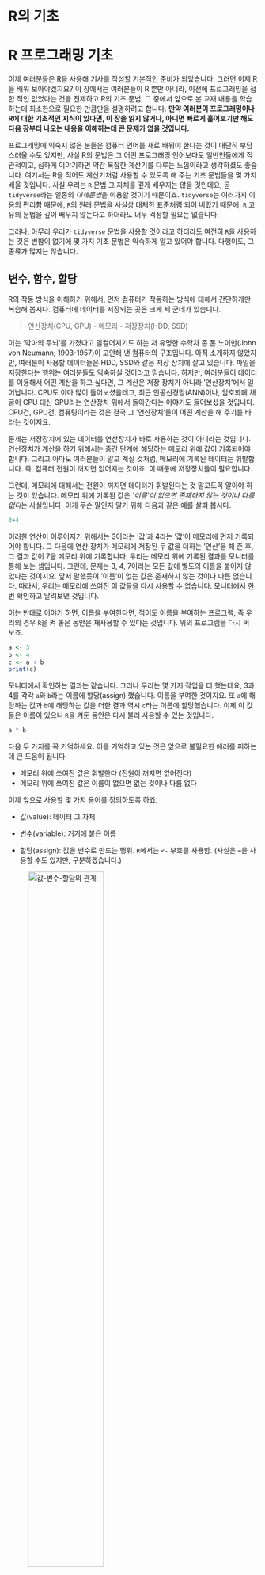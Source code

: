 # R의 기초

# R 프로그래밍 기초

이제 여러분들은 R을 사용해 기사를 작성할 기본적인 준비가 되었습니다. 그러면 이제 R을 배워 보아야겠지요? 이 장에서는 여러분들이 R 뿐만 아니라, 이전에 프로그래밍을 접한 적인 없었다는 것을 전제하고 R의 기초 문법, 그 중에서 앞으로 본 교재 내용을 학습하는데 최소한으로 필요한 만큼만을 설명하려고 합니다. **만약 여러분이 프로그래밍이나 R에 대한 기초적인 지식이 있다면, 이 장을 읽지 않거나, 아니면 빠르게 훑어보기만 해도 다음 장부터 나오는 내용을 이해하는데 큰 문제가 없을 것입니다.**

프로그래밍에 익숙지 않은 분들은 컴퓨터 언어를 새로 배워야 한다는 것이 대단히 부담스러울 수도 있지만, 사실 R의 문법은 그 어떤 프로그래밍 언어보다도 일반인들에게 직관적이고, 심하게 이야기하면 약간 복잡한 계산기를 다루는 느낌이라고 생각하셨도 좋습니다. 여기서는 R을 적어도 계산기처럼 사용할 수 있도록 해 주는 기초 문법들을 몇 가지 배울 것입니다. 사실 우리는 `R` 문법 그 자체를 깊게 배우지는 않을 것인데요, 곧 `tidyverse`라는 일종의 *대체문법*을 이용할 것이기 때문이죠. `tidyverse`는 여러가지 이용의 편리함 때문에, `R`의 원래 문법을 사실상 대체한 표준처럼 되어 버렸기 때문에, `R` 고유의 문법을 깊이 배우지 않는다고 하더라도 너무 걱정할 필요는 없습니다.

그러나, 아무리 우리가 `tidyverse` 문법을 사용할 것이라고 하더라도 여전히 `R`을 사용하는 것은 변함이 없기에 몇 가지 기초 문법은 익숙하게 알고 있어야 합니다. 다행이도, 그 종류가 많지는 않습니다.

## 변수, 함수, 할당

R의 작동 방식을 이해하기 위해서, 먼저 컴퓨터가 작동하는 방식에 대해서 간단하게만 복습해 봅시다. 컴퓨터에 데이터를 저장되는 곳은 크게 세 군데가 있습니다.

> 연산장치(CPU, GPU) - 메모리 - 저장장치(HDD, SSD)

이는 '악마의 두뇌'를 가졌다고 일컬어지기도 하는 저 유명한 수학자 존 폰 노이만(John von Neumann; 1903-1957)이 고안해 낸 컴퓨터의 구조입니다. 아직 소개하지 않았지만, 여러분이 사용할 데이터들은 HDD, SSD와 같은 저장 장치에 살고 있습니다. 파일을 저장한다는 행위는 여러분들도 익숙하실 것이라고 믿습니다. 하지만, 여러분들이 데이터를 이용해서 어떤 계산을 하고 싶다면, 그 계산은 저장 장치가 아니라 '연산장치'에서 일어납니다. CPU도 아마 많이 들어보셨을테고, 최근 인공신경망(ANN)이나, 암호화폐 채굴이 CPU 대신 GPU라는 연산장치 위에서 돌아간다는 이야기도 들어보셨을 것입니다. CPU건, GPU건, 컴퓨팅이라는 것은 결국 그 '연산장치'들이 어떤 계산을 해 주기를 바라는 것이지요.

문제는 저장장치에 있는 데이터를 연산장치가 바로 사용하는 것이 아니라는 것입니다. 연산장치가 계산을 하기 위해서는 중간 단계에 해당하는 메모리 위에 값이 기록되어야 합니다. 그리고 아마도 여러분들이 알고 계실 것처럼, 메모리에 기록된 데이터는 휘발합니다. 즉, 컴퓨터 전원이 꺼지면 없어지는 것이죠. 이 때문에 저장장치들이 필요합니다.

그런데, 메모리에 대해서는 전원이 꺼지면 데이터가 휘발된다는 것 말고도꼭 알아야 하는 것이 있습니다. 메모리 위에 기록된 값은 *'이름'이 없으면 존재하지 않는 것이나 다름 없다*는 사실입니다. 이게 무슨 말인지 알기 위해 다음과 같은 예를 살펴 봅시다.

```{r}
3+4
```

이러한 연산이 이루어지기 위해서는 3이라는 '값'과 4라는 '값'이 메모리에 먼저 기록되어야 합니다. 그 다음에 연산 장치가 메모리에 저장된 두 값을 더하는 '연산'을 해 준 후, 그 결과 값이 7을 메모리 위에 기록합니다. 우리는 메모리 위에 기록된 결과를 모니터를 통해 보는 셈입니다. 그런데, 문제는 3, 4, 7이라는 모든 값에 별도의 이름을 붙이지 않았다는 것이지요. 앞서 말했듯이 '이름'이 없는 값은 존재하지 않는 것이나 다름 없습니다. 따라서, 우리는 메모리에 쓰여진 이 값들을 다시 사용할 수 없습니다. 모니터에서 한 번 확인하고 날려보낸 것입니다.

이는 반대로 이야기 하면, 이름을 부여한다면, 적어도 이름을 부여하는 프로그램, 즉 우리의 경우 `R`을 켜 놓은 동안은 재사용할 수 있다는 것입니다. 위의 프로그램을 다시 써 보죠.

```{r}
a <- 3
b <- 4
c <- a + b
print(c)
```

모니터에서 확인하는 결과는 같습니다. 그러나 우리는 몇 가지 작업을 더 했는데요, 3과 4를 각각 `a`와 `b`라는 이름에 할당(assign) 했습니다. 이름을 부여한 것이지요. 또 `a`에 해당하는 값과 `b`에 해당하는 값을 더한 결과 역시 `c`라는 이름에 할당했습니다. 이제 이 값들은 이름이 있으니 `R`을 켜둔 동안은 다시 불러 사용할 수 있는 것입니다.

```{r}
a * b
```

다음 두 가지를 꼭 기억하세요. 이를 기억하고 있는 것은 앞으로 불필요한 에러를 피하는데 큰 도움이 됩니다.

-   메모리 위에 쓰여진 값은 휘발한다 (전원이 꺼지면 없어진다)
-   메모리 위에 쓰여진 값은 이름이 없으면 없는 것이나 다름 없다

이제 앞으로 사용할 몇 가지 용어를 정의하도록 하죠.

-   값(value): 데이터 그 자체

-   변수(variable): 거기에 붙은 이름

-   할당(assign): 값을 변수로 만드는 행위. `R`에서는 `<-` 부호를 사용함. (사실은 `=`을 사용할 수도 있지만, 구분하겠습니다.)

![값-변수-할당의 관계](img/value_variable.png){width="60%"}

사람의 언어에 비유해서 설명하자면, 값과 변수는 *명사*, 또는 *목적어*에 해당합니다. 많은 경우에는 이렇게 주어진 대상에 어떤 행위를 하고 싶어하지요. 우리는 그것을 *연산*이라고 합니다. 그리고 그러한 *연산*을 문법으로 표현한 것을 *함수(function)*라고 하지요. 인간의 언어에서라면 함수는 *동사*에 해당합니다.

![함수의 개념](img/function.png)

우리는 위의 예에서 이미 함수를 보았습니다. `print()`가 그것입니다. 이것은 주어진 값을 콘솔에 출력하는 동작을 의미하는 것이니 *동사*라고 할 수 있습니다. 그러면 동사와 명사를 구분하듯, `R`에서 변수와 함수를 구분할 수 있을까요? 구분할 수 있습니다. 여러 방법이 있지만, 가장 간단한 방법은 문자열 뒤에 *괄호*가 있는지 보는 것입니다. 변수는 괄호가 없습니다. 하지만, 함수는 `print()`처럼 괄호가 있지요.

괄호는 왜 있는 것일까요? 괄호 안에 무언가를 써넣어야 하기 때문입니다. 즉, 함수가 표현하는 행위의 대상이 되는 *목적어*를 집어 넣어야 하기 때문이죠. 예컨대 `print(c)`에서 `c`라는 변수는 바로 그 목적어에 해당하요. 앞서 값이나 변수가 목적어의 역할을 하게 될 것이라고 했던 것을 기억할 것입니다. `print(c)`를 사람의 언어로 표현하면 다음과 같습니다.

> `c`를 콘솔에 `print()`하라.

![함수의 작동](img/input_output.png){width="60%"}

이렇게 값이나 변수가 함수가 하는 연산의 대상이 되면, 즉, 함수의 괄호 안에 들어가면, 이를 입력값(input), 또는 인수(argument)라고 합니다. 입력값을 받았으니 함수는 연산의 결과로 출력값(output)을 내어놓겠지요. 사실 더 정확한 표현은 다음과 같습니다.

```{r}
print(x=c)
```

여기서 `x`는 `print()`라는 함수의 매개변수(parameter), `c`는 그 매개변수에 집어넣은 인수, 또는 입력값입니다. 매개변수는 `print()`라는 함수가 그 내부에서 사용하는 변수입니다. `print()`라는 함수는 내부에서 `x`라는 변수를 이용해 행위를 하지, `c`라는 함수 밖에 존재하는 변수에 대해서는 알지 못합니다. 그런데 `x=c`라고 하는 순간, 이용자는 함수에게 "네가 이용할 `x`가 바로 바로 `c`라는 변수에 들어있는 값이야"라고 연결해 주는 것입니다.

\[함수와 인수\](pics/install/parameter_argument.pngㅑ{width=50%}

그러면 `print()`는 자신이 이용하는 `x`라는 그릇에 `c`에 이미 연결되어 있는 값을 담고 그것을 출력하는 행위를 하게 됩니다.

그런데 왜 첫번째 예에서는 `x=`을 생략하고 `print(c)`라고 했는데도 작동했을까요? 그것은 `print()` 함수 자체가 첫번째로 입력한 숫자를 `x`에 대응하는 인수로 자동으로 인식하도록 프로그램 되어 있기 때문입니다. 무언가를 출력하라고 하는 명령은 수없이 사용하게 될텐대, 매번 매개변수를 반복행 하면 너무 귀찮겠지요.

그런데, 모든 함수가 인수를 필요로 하는 것은 아닙니다. 자연언어에서 동사 역시 자동사와 타동사로 구분되는 것과 같은 이치입니다. 예컨대 다음과 같은 함수는 인수 없이 실행 됩니다.

```{r eval=FALSE}
getwd()
```

`getwd()`라는 함수가 working directory 즉, 현재 `R`이 작업을 하고 있는 컴퓨터의 경로를 표시하는 동작을 의미하니, 인수가 따로 필요하지는 않겠지요. 어떤 경우에는 함수가 인수를 필요로 하지만 (즉, 타동사 이지만), 인수를 쓰지 않아도 작동하는 경우가 있습니다. 그런 경우에는 함수가 자신이 필요로 하는 인수에 대해 디폴트 값을 가지고 있는 경우 입니다. 즉, 사용자가 아무 인수도 주지 않으면 자동으로 인수로 가정하는 값이 있는 경우도 있다는 것입니다. 우리가 "밥 먹어"하는 대신 상대방이 알아들을만 한 상황에서는 "먹어"라고 하는 것과 비슷한 이치입니다.

## 데이터의 타입과 구조

`R`은 여러가지 종류의 데이터를 다룰 수 있습니다. 하지만 컴퓨터 프로그램은 인간처럼 연산을 하면서 주어진 데이터가 숫자인지, 문자인지 직관적으로 결정할 능력을 가지고 있지 않습니다. 연산이 이루어지기 전에 해당 데이터가 숫자인지, 문자인지, 미리 정해놓아야 합니다. 이렇게 정해 놓은 데이터의 종류를 데이터의 타입(Type)이라고 합니다. 그와는 달리, 타입을 가지고 있는 복수의 값을 엮어 놓는 방식도 여러가지가 있습니다. 우리는 그 다양한 방식들을 데이터의 구조(Structure)라고 부를 것입니다. 데이터의 타입과 구조는 매우 많은 종류가 있고, 심지어 이용자가 만들어낼 수도 있는데, 여기서는 일반적인 데이터 분석 및 시각화를 위해 자주 사용하게 되는 것만 짚고 넘어가려고 합니다.

### 데이터 타입

-   `numeric`: 1, 1.2, -3.42와 같이, 우리가 일상생활에서 사용하는 *실수*의 개념에 가깝습니다.
-   `character`: 이는 문자를 의미합니다. "a", "b", "3-2"와 같이 따옴표로 둘러싸 문자를 표현합니다. 사람의 눈에는 숫자이더라도 "1"라고 쓰면 R은 이를 문자로 인식합니다. 따라서 `"1"-"2"`와 같은 명령어를 치면 에러가 발생합니다.
-   `logical`: 이는 `TRUE` 또는 `FALSE` 두 개의 값을 갖는 논리 연산을 위한 데이터 타입 입니다. 따옴표를 사용하지 않고, 대문자로만 표기했다는 것에 유의하세요. `R은` 소문자와 대문자를 구분하기 때문에, `True` 또는 `False`라고 쓰는 순간 완전히 다른 의미를 가지게 됩니다. 또 `"TRUE"`, `"FALSE"`라고 쓴다면, `logical` 타입이 아닌 `character` 타입으로 인식됩니다. `logical` 타입은 다른 언어에서는 *Boolean* 타입이라고 불리기도 합니다.

그 외에 특별한 데이터가 있습니다. `NA`는 값이 없음을, `NaN`은 계산 결과가 숫자로 표현될 수 없었음을 이야기 합니다. 예컨대, 0을을 0으로 나누려고 한다면, 그 결과값은 `NaN`이 됩니다.

```{r}
0/0
```

정수를 뜻하는 `integer`, 복소수를 뜻하는 `complex` 타입도 있지만 당장 다룰 일이 별로 없을 것이므로, 건너뛰도록 하겠습니다. 또 하나 중요한 데이터 타입으로는 `factor`라는 것이 있는데요, 이것은 바로 이해가 어려우니, 나중에 사용할 때 설명하도록 하겠습니다.

### 데이터 구조

`R`의 특이한 점 중 하나는 한 개의 값이 따로 존재한다는 개념이 없다는 것입니다. 이상하게 들리겠지만, 일단 이해를 위해 다음과 같은 예를 보도록 하죠.

```{r}
2
```

콘솔에서 2라고 치고 엔터를 누르면, `R`은 이 값을 그대로 반복해서 보여주는데요, 그 옆에 `[1]`이라고 쓰여져 있는 것이 보일 것입니다. 그것은 `2`가 값들을 모아놓은 *집합*의 첫번째 *요소*라는 뜻입니다. 우리에게는 그냥 하나의 숫자 같지만, `R`은 여러개의 값을 담을 수 있는 *그릇*이 있는데, 그 안에 들어있는 값이 하필이면 한 개 였고, 그 한 개의 값이 첫번째 요소이니(물론 마지막 요소이기도 합니다) `[1]`이라고 표시한 것입니다. 이렇게 `R`은 항상 모든 값이 여러개의 값을 가질 수 있는 *그릇*에 담겨있다고 생각하고, 그릇이 없는 값 같은 것은 존재하지 않는다고 봅니다. 이렇게 값들을 담을 수 있는 그릇을 *데이터 구조(structure)*라고 부릅니다.

#### (1) 벡터(vector)

`R`이 사용하는 가장 간단한 데이터 구조는 벡터 입니다. 벡터는 같은 데이터 타입을 가진 값들의 순서가 있는 집합이라고 생각하면 좋습니다. 사실 위에서 본 `[1] 2`라는 출력 값은 "2라는 값 하나만 가지고 있는 벡터"라는 뜻입니다. 이제 여러개의 값이 담겨 있는 벡터를 보겠습니다.

```{r}
vecNum <- c(1,2,3,4,5)
vecNum
```

```{r}
vecChar <- c('a', 'b', 'c')
vecChar
```

위에서 보듯 `c()`라는 함수를 이용해서 여러 개의 값을 만들 수 있습니다. 또 값을 변수에 *할당*하는데 사용했던 `<-` 연산자를 이용해 벡터 전체를 하나의 변수에 할당할 수도 있습니다. 위의 예에서 `vecNum`은 `numeric` 데이터 타입만을 가지고 있는 벡터이지만, `vecChar`의 경우에는 `character` 타입으로만 이루어진 벡터입니다.

### (2) 리스트(list)

리스트는 '키(key)'라고 불리는 데이터의 이름과 그에 상응하는 '값(value)' 사이의 연결로 표현되는 데이터 구조 입니다. 이렇게 말하면 조금 난해하지만, 예를 보면 간단합니다.

```{r}
persons <- list(id = c(1, 2, 3),
                gender = c("Male", "Female", "Female"),
                height = c(173, 165, 170))
persons
```

위의 예에서 `c(1,2,3)`과 같은 정보는 '값'에 해당하고, `id`, `gender`, `height`과 같은 값들은 이 값들과 연결된 '키'에 해당합니다. 이렇게 리스트를 만들어 놓으면 벡터보다 직관적으로 데이터의 관심있는 일부분을 불러올 수 있습니다. 예컨대 위에서 만든 리스트에 담긴 3명에 대한 정보 중, 성별만을 알고 싶다면 다음과 같이 명령하면 됩니다.

```{r}
persons$gender
```

위의 예에서 바로 알 수 있듯이 `$` 연산자는 리스트에서 특정 키에 해당하는 값을 부르기 위한 역할을 합니다. 당장은 리스트 보다 벡터를 자주 사용하게 되겠지만, 곧 리스트가 유용한 경우가 자주 발생하게 됩니다.

### (3) 데이터프레임(Data Frame)

데이터 프레임은 우리가 잘 알고 있는 표(table)를 의미합니다. 예컨대 위에서 사용한 리스트의 예를 데이터 프레임으로 만들어 볼까요?

```{r}
df <- data.frame(id = c(1, 2, 3),
                 gender = c("Male", "Female", "Female"),
                 height = c(173, 165, 170))
df
```

우리에게 익숙한 테이블 모양으로 출력이 된다는 것을 알 수 있습니다. 예컨대 데이터로 엑셀 파일이 있어 이를 `R`을 이용해 분석하려 한다면, 이렇게 데이터프레임으로 인식시키는 것이 가장 직관적이겠지요. 데이터 프레임은 여러분들이 가장 자주 보게 될 데이터 구조 입니다.

## 서브세트(Subset)

앞서 리스트에 대해 이야기 하면서 `$` 연산자를 통해 데이터의 일부만 보는 작업의 예를 보았습니다. 이렇게 데이터의 일부만 보는 행위를 서브세트라고 합니다. 서브세트를 분석 목적에 맞게 잘 하는 것은 데이터 과학에서 가장 중요하고, 자주 하게 되는 테크닉 입니다. 우리는 여기서 배우는 서브세트 기술 보다 조금 더 명료한 방법을 앞으로 사용하게 되겠지만, 이를 100% 피해갈 수는 없으므로, 가장 기초적인 것만 보도록 하겠습니다.

### 벡터

일단 벡터의 서브세트를 이해하기 위해 다음과 같은 예를 보겠습니다.

```{r}
a <- c(4, 5, 6, 7, 8)
a[2]
```

이렇게 벡터를 서브세트 하기 위해서는 간단하게 `[]` 안에 몇 번째 값을 보고 싶은지를 써 주면 됩니다. 이런 것도 가능합니다.

```{r}
a[2:4]
```

여기서 `2:4`는 "2에서 4까지의 정수"라는 뜻으로 `c(2,3,4)`라고 쓴 것과 동일한 효과를 갖습니다. 따라서, 두번째, 세번째, 네번째 값이 서브세트 된 것이지요. 또 이런 방식으로 특정 순서에 있는 값만 제외하는 것도 가능합니다.

```{r}
a[-2]
```

### 리스트

이번엔 아까 썼던 것과 같은 리스트 예를 사용해 보겠습니다.

```{r}
persons <- list(id = c(1, 2, 3),
                gender = c("Male", "Female", "Female"),
                height = c(173, 165, 170))
```

아까 `persons$gender`라고 써서 subset하는 방식으로 봤습니다. 똑같은 효과를 갖는 명령어로 다음과 같이 쓸 수 있습니다.

```{r}
persons[["gender"]]
```

대괄호를 두번 써 주었다는 것('\[\[')에 유의해 주세요. 정확하게 같은 결과가 나오지만, 이 때는 키(key)를 따옴표를 써서 문자열로 제시해 주어야 합니다. 사실 `persons$gender`는 이 코드를 조금 더 간단하게 쓰기 위한 약어라고 생각하시면 되겠습니다. 사실 `gender`는 `persons` 리스트에서 두번째 키이기 때문에 다음과 같이 써도 결과는 같습니다.

```{r}
persons[[2]]
```

대괄호를 한번 쓰는 것은 조금 다른 의미를 갖습니다.

```{r}
persons[2]
```

결과에서 보는 것처럼, `persons[[2]]`는 `persons`라는 `list`의 두번째 키/값의 쌍에서 값만 되돌려달라는 의미입니다. 따라서 되돌려받는 값은 값에 해당하는 벡터, `c("Male", "Female", "Female")`이 됩니다. 반면, `persons[2]`는 두 번째 키/값의 쌍 전체를 돌려달라는 돌려달라는 의미이므로, 반환값 역시 리스트인 `list(gender = c("Male", "Female", "Female"))` 형태가 됩니다. 따라서, `persons[2:3]`과 같은 표현도 자연스럽게 정의가 되겠지요.

### 데이터프레임

사실 여러분은 데이터프레임을 서브세트 할 일이 가장 많을 것입니다. 사실 데이터프레임을 서브세트 하는 방식은 리스트와 매우 유사합니다. 아까 만든 `df` 데이터프레임을 생각해 보면,

```{r}
df$gender
```

는 리스트처럼 `gender`열의 값에 해당하는 벡터를 돌려주고, 이는 다음과 같습니다.

```{r}
df[['gender']]
```

반면 숫자를 이용한 서브세팅도 리스트와 유사합니다.

`df[[2]]`라고 하면 두번째 열(column)에 해당하는 벡터를, `df[2]`라고 하면 두번째 열을 그 값에 해당하는 벡터값만이 아니라, 열의 이름인 `gender`가 더해진 열 한 개짜리 데이터프레임을 돌려줍니다. 그런데, 이런 방식 말고 리스트와 다른 방식의 서브세팅도 있습니다. 이는 데이터프레임을 다룰 때에는 값을 취할 행과 열을 모두 지정해 주는 경우도 많기 때문이지요. 그 방식은 다음과 같습니다.

```{r}
df[2,3]
```

이 명령어는 두 번째 *행*, 세 번째 *열*에 해당하는 값을 취하라는 뜻입니다. 그렇다면 앞에서 배운 `:` 연산자를 이용해 다음과 같은 표현도 가능합니다.

```{r}
df[1:2, 2:3]
```

물론, 이는 첫번째 부터 두번째 행, 두번째부터 세번째 열에 해당하는 값을 데이터프레임 형태로 되돌려달라는 의미입니다.

이렇게 연속된 숫자를 이용한 서브세팅 말고 첫번째와 세번째 열에 해당하는 값을 돌려달라고 할 수도 있겠지요? 이 때는 숫자로 이루어진 벡터를 이용합니다.

```{r}
df[ , c(1,3)]
```

그런데 이번에 행을 지정하는 부분 (쉼표 앞 부분)이 비어 있습니다. 이는 행 전체에 해당하는 정보를 달라는 것을 뜻합니다.

이것 말고도 서브세팅에 이용할 수 있는 기술은 몇 가지 더 있는데요, 우리는 사실 이 방식을 사용하지 않을 예정입니다. 왜냐하면, 이렇게 `R`이 기본적으로 제공하는 방식은 가독성이 그리 좋지 않아, 몇 일만 지나도 내가 무엇을 하려고 했던 것인지 잊어버리는 경우가 많습니다. 예컨대, 위의 예에서 첫번째, 세번째 열이 무엇이었는지 기억하는 사람은 별로 없겠지요. 또 내가 스스로 쓴 코드를 이해하기 어렵다는 것은 다른 사람이 이해하기는 더 어렵다는 뜻입니다. 이는 협업을 자주 해야 하는 데이터 저널리즘에서는 치명적인 문제라고 할 수 있습니다. 따라서 우리는 다음 장에서 가독성과 협업 효율성이 높은 다른 방식을 이용할 것입니다.

## 조건(Predicate)

여기서 말하는 조건은 쉽게 말하면 *질문* 입니다. 코딩을 하다보면 질문을 할 일이 정말 많은데요, 특히 우리가 자주 사용하는 조건(Predicate)을 이용한 질문들은 그 대답이 `logical` 값, 즉, `TRUE` 또는 `FALSE`가 됩니다. `R`에게 참, 거짓을 물어보는 방식은 아주 많은데요, 그 중 아주 많이 사용하는 것들로는 다음과 같은 것들이 있습니다.

> `==`, `!=`, `%in%`, `is.na()`, `>`, `>=`, `<`, `<=`

`==`는 "두 값이 같은지"를 물어보는 것입니다. 예컨대,

```{r}
2 == 2
```

```{r}
2 == 3
```

```{r}
a <- 2
a == 2
```

등이 가능합니다. 마지막 예에서 알 수 있듯이, `==` 앞 뒤에는 값이 와도, 변수명이 와도 좋습니다. 여기서 등호가 *2개*라는 것에 유의하세요. `R`에서 `=`와 `==`는 전혀 다른 것입니다. `=`는 `<-`와 유사하게 할당의 의미로, `==`는 질문의 의미로 사용합니다.

반면, `!=`는 "구 값이 다른지"를 물어보는 것이겠지요. 예컨대,

```{r}
2 != 3
```

두 값이 다르기 때문에 이에 대한 대답은 `TRUE` 입니다. 반면 `2!=2`의 답은 `FALSE`겠지요. `!=`은 등호 앞에 `!`를 붙여서 만드는데, `!`는 `R`에서 `not`을 의미합니다.

`%in%`은 해당 연산자 앞의 값이 연산자 뒤에 나오는 벡터에 속하는지를 물어보는 조건 입니다. 예컨대 다음과 같은 방식입니다.

```{r}
2 %in% c(2,3,4,5)
```

```{r}
6 %in% c(2,3,4,5)
```

마지막으로 `in.na()`는 결측값이 있는 곳에 `TRUE`를 되돌려주는 조건입니다.

```{r}
is.na(c(2,3,NA,5))
```

`is.na()`는 앞에서 다룬 조건들과 몇 가지 점에서 조금 다릅니다. 먼저, 질문을 하는 방식에 두개의 다른 값을 이용하는 것이 아니라 하나의 값(위의 예에서는 벡터 `c(2,3,NA,5)`)만을 사용합니다. 둘째, 그렇기 때문에 조건의 형태가 일반 함수 형태로 되어 있고, 괄호 안에 질문의 대상이 되는 값을 써 넣도록 되어 있습니다. 셋째, 대답이 하나의 `TRUE` 또는 `FALSE`가 아니라, 벡터의 모든 요소에 대해서 주어집니다. 세번째 요소만 결측값이니, 답이 `c(FALSE, FALSE, TRUE, FALSE)`가 되는 것이지요. 만약 반대로 "결측값이 아닌 곳"을 찾으려 한다면, `!`이 부정을 의미한다고 하였으니 다음과 같이 쓰면 되겠지요.

```{r}
!is.na(c(2,3,NA,5))
```

# Tidyverse의 이해

앞서 `R`이 기본적으로 제공하는 간단한 문법을 배워보았는데요, 그러면서도 앞으로 해당 기본 문법보다는 일종의 '대체 문법'을 사용할 것이라는 언급을 여러번 했습니다. 그 대체문법이 이 장에서 배울 "Tidyverse" 문법 입니다. 사실 "Tidyverse"가 대체문법이라고 하는 데에는 좀 어폐가 있습니다. "Tidyverse" 문법을 따른다고 하더라도, `R`이 가지고 있는 변수, 함수, 데이터 타입, 데이터 구조 등이 '거의' 그대로 사용되기 때문입니다. 다만, 세브세팅이나, 새로운 변수의 생성, 긴 코드의 작성을 편하고 일관되며, 가독성 있게 만들기 위해서 도입된 일종의 코딩 '스타일' 또는 '패러다임' 이라고 부르는 것이 더 나을지도 모르겠습니다.

하지만, 그러한 '스타일'을 위해서는 `R`이 기본적으로 제공하지 않는 몇 가지 함수가 필요합니다. `R`이 기본적으로 제공하지 않는다면, 어떻게 한다는 것일까요? 이를 위해서 우리는 '패키지'라는 개념부터 알아야 합니다.

## 패키지 개념 이해하기

`R`뿐만 아니라, 많은 다른 언어에서 '패키지'라고 하는 것은 쉽게 말하자면 유용한 함수들의 묶음을 의미합니다. 기본 `R`을 설계한 사람들이 `R`에 내장해두지는 않았지만, 특정 목적을 위해서는 유용함 도구들이 묶여서 '패키지'로 제공된다고 생각하면 되겠습니다. 비유하자면, 여러분들이 매일 사용하는 '카카오톡'이 `R`이라고 해 보죠. 카카오톡 안에는 기본적인 채팅 기능 안에도 수많은 다른 기능들이 있지요? 선물을 주고 받을 수도 있고, 음식을 주문할 수도 있고, 쇼핑을 할 수도 있습니다. 물론 모든 이용자들이 이 기능들을 모두 사용하지는 않지요. 하지만, 어떤 사람들은 자주 사용합니다. 이러한 세부 기능에 해당 하는 일종의 카카오톡 안의 '미니 프로그램'을 `R`에서는 패키지라고 부른다고 생각하면 되겠습니다.

![카카오 미니프로그램](img/kakaotalk_miniprogram.jpg){width="50%"}

`R`에서 패키지를 부르는 방법은 다음과 같습니다.

```{r}
library(stats)
```

`library()`는 괄호가 있으니, 패키지를 부르는 '함수'일 것이고, 괄호 안에는 부르고 싶은 패키지의 이름을 **따옴표 없이** 쓰면 됩니다. 여기서는 `R`을 설치할 때 같이 설치되는 `stats`라는 패키지를 불렀습니다.

![패키지 종류](img/package.png)

그런데 `R`이 설치될 때 모든 패키지가 함께 설치되는 것은 아닙니다. 사실 그렇지 않은 패키지가 훨씬 많지요. 심지어 패키지는 여러분도 만들 수 있습니다. 그렇게 개인이 여러 목적으로 만든 비공식 패키지까지 포함한다면, 세상에는 무한히 많은 `R` 패키지들이 있습니다. 하지만, 우리가 자주 사용하게될 패키지는 `R`개발진들의 관리 감독 아래 있는 '공식' 패키지들입니다. 공식 패키지이지만, `R`과 함께 설치되지 않는 패키지를 설치하기 위해서는 다음과 같은 함수를 실행시키면 됩니다 (여기서는 따옴표가 필요합니다!).

```{r eval=FALSE}
install.packages("tidyverse")
```

예, 우리가 사용한다고 했던 바로 그 `tidyverse` 입니다. `tidyverse` 문법을 이용하기 위해서 몇 가지 추가적인 함수가 필요하다고 했지요? 이렇게 설치된 `tidyverse` 패키지 안에 우리가 사용하고자 하는 바로 그 함수들이 포함되어 있습니다.

물론, 설치만 한다고 해서 바로 이 패키지를 사용할 수 있는 것은 아닙니다. 아까 `stats` 패키지의 예에서처럼, `tidyverse` 패키지도 다음과 같이 불러주어야 합니다.

```{r, message=FALSE, warning=FALSE}
library(tidyverse)
```

이 함수를 실행시키면 `tidyverse` 문법을 사용할 준비가 된 것입니다.

### 패키지 사용시 주의사항: 설치? 로드?

방금 `tidyverse` 패키지를 설치하고 불러왔는데요, 여기서 패키지를 '설치'한다는 것과 '불러온다'는 것의 의미에 대해 잠깐 생각해볼 필요가 있습니다.

여러분이 일상적으로 윈도우 또는 맥OS 상에서 어떤 소프트웨어를 '설치'하면 그것은 어디에 저장되었다는 것을 의미하나요? 당연히 HDD, SSD와 같은 '저장장치' 입니다. 그래야, 컴퓨터를 껐다 다시 키더라도, 다시 '설치'할 필요가 없을테니까요. `tidyverse` 패키지를 설치했다는 것도 비슷한 의미입니다. 설치한 패키지는 저장장치 어디엔가 저장되어 있습니다.

> *따라서, 설치는 한 번 했다면 다시 할 필요가 없습니다.*

그런데 여러분 설치한 소프트웨어가 항상 켜져있나요? 물론 아닙니다. 그 소프트웨어를 실행시켜야지요. 실행시킨다는 것은 뭘까요? 여러 의미가 있지만, 가장 기본적으로는 저장장치에 설치되어 있는 해당 프로그램을 컴퓨터 메모리 상에 '불러온다'는 것입니다. 가끔 여러분들 너무 많은 소프트웨어를 동시에 열어두면 컴퓨터가 느려져서 몇몇 사용하지 않는 프로그램을 꺼야했던 경험이 있을 것입니다. 프로그램을 껐다는 것은 반대로 메모리에서 지운다는 것을 의미하겠지요. 따라서 메모리에 여유 공간을 조금 확보하려고 프로그램을 끄는 것입니다. 이렇게 프로그램을 켠다는 것은 `R` 패키지로 치면 패키지를 로드하는 과정과 유사합니다.

아까의 예에서처럼 `library(tidyverse)`라는 함수를 실행시키면, 저장장치에 저장되어 있던 `tidyverse` 패키지가 메모리로 불러와집니다. 그런데 메모리는 어떤 특성을 가지고 있었나요? 컴퓨터를 꺼도, 해당 정보에 할당된 이름이 사라져도, 메모리에서 언제든 사라질 수 있습니다. 이것은 무슨 이야기일까요? 여러분들이 `Rstudio`를 끄는 순간, 또는 `Rstudio` 안에서 다른 프로젝트로 이동하는 순간, 불러왔던 패키지는 메모리에 존재하지 않는 것이 됩니다. 그러니,

> 패키지를 불러오는 것은 `Rstudio`를 새로 켤 때마다, 또는 새로운 프로젝트로 이동할 때마다, 매번 다시 해야 합니다!

또 한 가지, 여러분들에게 당장 자주 일어나지는 않을 일이지만, 여러 개의 패키지를 로드해서 사용하다보면 간혹 생기는 문제가 있습니다. 바로 다른 두 개의 패키지가 하나의 함수명을 공유하고 있는 경우 입니다. 예컨대, `MASS`라는 패키지에도 `select()`라는 함수가 있고, `tidyverse` 패키지에도 `select()` 함수가 있습니다. 기능도, 문법도 완전히 다르지요. 따라서, 후자를 생각하고 `select()` 함수를 썼다가 에러가 발생하는 경우가 있습니다. 여러 방법이 있지만, 이럴 때에는 `tidyverse::select()`라고 써 주세요. 그러면, `tidyverse` 패키지에 속하는 `select()` 함수를 사용하게 됩니다.

## Tidyverse 처음 사용하기

이제 겨우 `tidyverse` 문법을 사용할 준비가 되었습니다. 물론 `tidyverse` 패키지의 설치와 불러오기를 잊지 마세요! 사실 `tidyverse`는 많은 다양한 코딩 방식, 시각화 방식, 데이터 타입과 구조에 대한 재정의 등을 포함한 광범위한 코딩 패러다임인데요, 우리는 학습 목적상 다음 두 가지에만 주목하려고 합니다.

1.  서브세트
2.  파이프(pipe)

그 외에 `tidyverse`의 다른 요소들은 학습이 심화되면서 차차 마주하게 될 것입니다.

첫번째, 서브세트는 우리가 앞장에서 이미 보았던 서브세트, 즉, 데이터의 일부만을 취하는 방법입니다. `R`은 이미 좋은 서브세트 기능을 제공하지만, 앞서 말했듯 해당 문법이 가독성이 아주 좋지는 않다고 했습니다. 따라서 `tidyverse`에서 제공하는 방식의 서브세트를 이용할 것입니다. 두번째 '파이프'는 긴 코드를 연결해서 간결하게 작성하는데 필요한 일종의 코드 작성법 입니다. 차례차례 살펴보지요.

### 서브세트

`tidyverse`의 서브세트는 기본적으로 `R` 데이터구조 중 데이터프레임에 적용되는 것입니다. 벡터나 리스트를 사용할 때에는 기본 `R` 문법을 사용하면 됩니다. 데이터프레임을 서브세트 하는 방법에는 행을 취하는 방법과 열을 취하는 방법이 있었습니다. 다음을 기억해 두세요. `tidyverse`에서는:

1.  열을 취할 때에는 항상 `select()`함수와 열의 '이름'을 사용합니다.
2.  행을 취할 때에는 항상 `filter()`함수와 행을 취하는 '조건'을 사용합니다.

이것만 이해하면 거의 모든 것을 이해한 것과 다름 없습니다. 일단, `tidyverse` 서브세트는 데이터프레임에 관한 것이라고 했으니, 일단 앞서 이미 이용했던 것고 같은 데이터 프레임을 다시 만들어 예제 데이터로 이용해 보지요.

```{r}
df <- data.frame(id = c(1, 2, 3),
                 gender = c("Male", "Female", "Female"),
                 height = c(173, 165, 170))
df
```

열을 취할 때는 `select()` 함수와 열의 이름을 사용한다고 했으므로, 다음과 같이 씁니다.

```{r}
select(df, gender)
```

즉, `select()` 함수의 첫번째 인수는 서브세트의 대상이 될 데이터프레임(`df`), 두번째 인수는 거기서 선택할 열의 이름(`gender`)입니다. 그런데, 사실 복수의 열을 선택할 수도 있습니다.

```{r}
select(df, gender, height)
```

즉, 인수로 열의 이름을 그냥 나열하면 된다는 것입니다.

행을 취할 때는 `filter()` 함수와 행을 취할 조건을 사용한다고 했습니다. '조건'이라는 말을 앞장에서 보았지요? 바로 `TRUE`, `FALSE`를 뱉어내는 `R`에게 질문하는 방식이라고 설명했던 바로 그 조건 입니다. 따라서, 키가 170이 넘는 사람에 관한 행만을 취하고 싶다면, 다음과 같이 쓰면 됩니다.

```{r}
filter(df, height >= 170)
```

`filter()` 함수의 첫 인수 역시 데이터프레임이고, 그 인수로는 조건이 옵니다. 그렇다면 두 개의 조건을 사용할 때는요? 그 때는 두 개의 조건이 `AND` 관계인지, `OR` 관계인지를 밝혀야 합니다. 그 관계를 밝히는 기호는 다음고 같습니다.

> AND: 조건1 & 조건2
>
> OR: 조건1 \| 조건2

이제 다음과 같은 예를 보세요.

```{r}
filter(df, height >= 170 & gender=="Female")
```

이것은 여성'이고(AND)' 키가 170 이상인 사람에 해당하는 행을 돌려달라는 것이겠지요? 반면,

```{r}
filter(df, height >= 170 | gender=="Female")
```

이것은 여성'이거나(OR)' 키가 170 이상인 사람에 해당하는 행을 돌려달라는 것이겠지요? 이는 데이터 전체에 해당하네요.

### 파이프

파이프는 코드를 길게 써야 할 때 필요한 사용하는 코딩 스타일 입니다. 파이프를 위해서는 '파이프'로 불리는 기호가 하나 필요합니다. 바로 다음 기호 입니다.

![파이프](img/pipe.png){width="50%"}

이 간단한 기호가 어떻게 긴 코드를 작성하는데 도움을 준다는 것일까요?

위의 그림에서 볼 수 있는 것처럼, 파이프는 함수의 **첫 번째 인수**를 **함수의 왼쪽**에 쓸 수 있게 해줍니다. 이제 데이터에 함수를 두 번 연속적으로 적용해야 하는 경우를 생각해 볼까요? 일반적인 문법에서는 우리가 중학교 수학 시간에 배운 것과 같이 다음과 같이 쓰면 됩니다.

```{r eval=FALSE}
do_this_next(do_this_first(data))
```

이를 조금 풀어서 설명하면, 원 데이터(`data`)에 `do_this_first()` 함수를 먼저 적용하고, 그 결과에 `do_this_next()` 함수를 적용하는 것이지요. 물론 이렇게 써도 아무 문제가 없습니다. 하지만, 이런 방법에는 큰 문제가 있습니다. 바로 코드를 *오른쪽에서 왼쪽으로* 읽어야 한다는 것이지요. 이는 우리가 자연스럽게 글을 읽는 방식과 반대입니다. 사실, 이렇게 함수가 두 개 뿐이라면 큰 문제가 아니겠지만, 함수가 더 많아지면 가독성이 더욱 떨어집니다.

```{r eval=FALSE}
finally_do_this(then_do_this(do_this_next(do_this_first(data))))
```

현실적으로는 함수를 십수개 차례대로 적용해야 하는 경우도 많으니, 이러한 방식의 코드는 나중에 스스로가 리뷰하기도 어려울 뿐더러, 협업 상황이라면 상황은 더욱 악화됩니다. 그래서 전통적으로는 이런 방식의 코드를 많이 사용해 왔습니다.

```{r eval=FALSE}
data2 <- do_this_first(data)
data3 <- do_this_next(data2)
data4 <- then_do_this(data3)
finally_do_this(data4)
```

즉, 함수를 실행하고 그 결과를 변수로 저장한 다음, 다음 함수에 해당 변수를 인수로 사용하는 방식이지요. 읽기 조금 수월한가요? 어느 정도는 괜찮습니다. 하지만, 이것도 결코 읽기 쉬운 코드라고 할 수는 없습니다. 또 그 내용을 알기 어려운 `data2`, `data3`, `data4` 등의 불필요한 데이터들이 계속해서 생성됩니다. 이 역시 가독성을 낮출 뿐더러, 불필요하게 메모리를 차지하게 됩니다. 데이터의 이름을 조금 더 이해하기 쉽게 만들면 좋겠지만, 이렇게 데이터 처리 와중에 생긴 데이터에 모두 이름을 붙일만한 의미가 있는 것도 아니고, 데이터 이름을 자꾸 만들다보면, 더 이상 이름을 만들 아이디어도 떠오르지 않게 됩니다(이건 농담이지만, 진담이기도 합니다!).

우리가 파이프를 쓴다면 다음과 같이 쓸 수 있습니다.

```{r eval=FALSE}
data |>
    do_this_first() |>
    do_this_next() |>
    then_do_this() |>
    finally_do_this()
```

이 코드를 잘 보면 항상 파이프 왼쪽에서 발생한 결과가 다음 함수의 투입값(input)이 됩니다. 이 코드는 우리가 글을 읽는 방식과 동일한 순서에 따라 쓰여졌기 때문에 읽기 쉬울 뿐더러, 필요 없는 중간 단계의 데이터(`data2`, `data3` 따위)도 만들지 않았습니다. 우리는 앞으로 연속해서 함수를 적용해야 할 때, 위의 예와 같이 파이프를 사용할 것입니다. 여러분도 가능한 위의 코딩 스타일을 사용하도록 노력해 보세요!

### (3) 서브세트와 파이프를 동시에!

이제 `tidyverse` 문법의 주요 구성 요소라고 말한 서스세트와 파이프를 결합해 보겠습니다. 이제 앞서 사용했던 예에서 특정 열을 선택하고, 또 어떤 조건에 따라 행도 선택한다고 해 보지요. 그러면 다음과 같이 쓸 수 있을 것입니다.

```{r}
df |>
    filter(height >= 170 & gender=="Female") |>
    select(gender, height)
```

코드를 잘 살펴보면 그 의미는 다음과 같습니다.

> (1) 원데이터 `df`에서 키가 170이 넘고, 여성인 행의 데이터를 취하라.
> (2) ***그런 다음,*** `gender`, `height` 칼럼만 표시하라.

파이프를 썼기 때문에, `filter()` 함수와 `select()` 함수 안에는 데이터가 인수로 들어가지 않는다는 것에 주목하세요! 파이프를 사용하면 서브세트 할 데이터는 두 함수 앞에 사용한 파이프의 왼쪽에 있게 됩니다!

다음 내용으로 넘어가기 앞서, 위의 코드를 꼭 이해해야 합니다! 여러분은 이 책을 모두 읽을 때까지 비슷한 코드를 수십번 보고, 사용하게 될테니까요.

# 프로젝트와 노트북: 기사작성과 코딩을 동시에!

이제 Rstudio가 데이터 저널리스트의 작업을 편리하게 해줄만한 기능을 살펴보도록 합시다. 너무도 많은 기능이 있지만, 여기서는 프로젝트와 노트북 이라는 두 가지 가능에 대해 이야기 해 볼 것입니다. 프로젝트는 여러분이 하나의 보도 프로젝트를 위해 작성하는 코드와 데이터를 한데모아 관리하기 편하게 해 주는 기능이고, 노트북은 여러분이 쓰는 기사와 분석 코드, 분석 결과 등을 하나의 문서 안에서 표현하여 분석 코드 작성과 기사 작성을 따로 할 필요가 없게 해주는 문서 작성 규칙입니다. 두 기능 모두 이 교재 전체에 걸쳐 항상 사용될 것이니, 이 장에서 다루는 내용을 꼭 숙지해 주세요!

## 프로젝트

프로젝트가 어떤 기능인지를 이해하기 위해서는 working directory, 즉 작업경로라는 개념을 이해해야 합니다. 작업경로는 현재 `R`이 자신이 위치하고 있다고 생각하는 저장장치 안의 폴더를 의미합니다. 보통은 지금 작성하고 있는 코드가 저장되어 있는 곳이 작업폴더가 되지만, 이는 경우에 따라 다릅니다. 현재 작업 폴더가 어디인지를 알기 위해서는 다음과 같은 명령어를 콘솔에서 실행해 보세요.

```{r eval=FALSE}
getwd()
```

작업폴더가 중요한 이유는, 저장장치로부터 `R`이 데이터를 불러올 때, 특별한 이야기가 없으면 작업폴더로부터 불러와야 한다고 생각하기 때문입니다. 하지만, `R`이 현재 작업폴더로 이용하고 있는 장소와 이용자가 작업폴더라고 믿고 있는 장소 사이에 차이가 있는 경우가 종종 있습니다. 프로그래밍을 처음 해 보시는 분들이 처음에 제일 많이 겪는 에러의 원인입니다.

작업폴더의 문제를 해결하는 방법은 여러가지가 있지만, 하나의 보도 프로젝트를 위한 코드와 데이터, 즉 모든 파일은 항상 하나의 폴더 안에 저장해 놓도록 '약속'하는 것입니다. 그 약속을 `R`에서는 *프로젝트*라고 부릅니다. *Rstudio*에서 *프로젝트*라고 부르는 것의 개념은 정말 단순합니다. 프로젝트는 특정한 작업을 할 때는 항상 사용하기로 미리 정해놓은 폴더 그 이상도 이하도 아닙니다. 예컨대, 지금 저는 이 교재를 쓰기 위해 *Rstudio*를 사용하고 있는데요, 이 교과서를 쓸 때는 `Book`이라는 프로젝트를 만들고, 해당 폴더 안에 책의 원고, 코드, 데이터 등을 모두 저장해 둡니다. 교과서를 쓰기 위해 필요한 모든 자료를 하나의 폴더 안에 모두 저장해 두고, *Rstudio*에게 "난 이 교재를 쓸 때는 `Book` 폴더만 사용할거야", 라고 미리 말해두기만 하면, *Rstudio*에게 "나 이제부터 교재 쓴다"라고 알려주면 *Rstudio*는 알아서 작업경로를 바꿔줍니다.

물론 저는 이 교재를 쓸 때 말고도, 다양한 이유로 *Rstudio*를 사용합니다. 예컨대 어떤 연구를 위해 `Research`라는 프로젝트를 만들어 두었다고 해 보죠. 그러면 *Rstudio*에게 "나 이제부터 연구한다" 라고 말해주면 *Rstudio*는 `Research` 폴더로 작업 경로를 바꿔줍니다. 그러면 교과서를 쓰다가 연구를 하다가 반복한다고 하더라도 작업경로 때문에 골치아픈 에러를 겪을 일이 없어지겠지요. 여러 개의 기획 기사를 동시에 쓰는 상황이라면, 기사1, 기사2, 기사3에 대한 프로젝트를 따로 만들어 두고 해당 기사를 작성할 때는 해당 프로젝트 안에서 활동하면 헷갈릴 일이 없습니다.

이렇게만 이야기하면, 프로젝트가 큰 쓸모가 없어보이지만, 동시에 하는 작업의 종류가 늘어날 수록 경로로 인해 발생하는 에러의 빈도는 그야말로 '기하급수'적으로 늘어납니다. *Rstudio*의 기능 중에 프로젝트 보다 에러를 줄여주는 기능은 없다고 감히 단언할 수 있으니, `R`을 처음 배우는 지금부터 꼭 프로젝트를 사용하는 버릇을 들이길 바랍니다.

그러면, 프로젝트를 어떻게 만들고, 어떻게 프로젝트 사이를 이동하는지를 살펴보겠습니다.

#### 새 프로젝트 만들기

새 프로젝트를 만드는 방법은 간단합니다. `Rstudio`의 `File` 메뉴를 선택해보세요. 그러면 드롭다운 메뉴에서 `New Proejct`라는 기능을 찾을 수 있습니다. 이를 누르면, 다음과 같은 화면이 등장할 것입니다.

![새 프로젝트](img/Newproject_NewProejct.png){width="80%"}

여기서 프로젝트 명은 새로 만들어질 폴더의 이름이고, 경로는 그 폴더가 만들어질 상위 폴더라고 생각하시면 됩니다. 예컨대 위의 예에서, 저는 `Spring2023` 폴더 아래 `Book`이라는 새로운 폴더를 만들어 바로 그 폴더를 프로젝트 폴더로 사용하려는 것이지요.

`OK`를 누르고 나면, 몇 초에 걸쳐 프로젝터(=폴더)가 만들어집니다. 프로젝트가 폴더에 불과하다는 것을 확인하기 위해서 해당 폴더를 찾아보지요. 저는 지금 윈도우를 이용하고 있기 때문에 탐색기를 이용하겠습니다.

![폴더에서 프로젝트 찾기](img/NewProject_Folder.png){width="70%"}

새로 폴더가 하나 만들어져 있지요? 그 안에는 `Book.Rproj`라는 파일도 자동으로 만들어져 있는데, 이 파일은 단지 이 폴더가 그냥 폴더가 아니고 `R`을 이용한 프로젝트를 수행하기 위한 폴더임을 표시하는 것입니다. 이것은 조금 있다가 서로 다른 폴더 사이를 이동할 때 이용할 것입니다. 자, 이제 우리는 이제 책을 쓰기 위해서는 이 폴더만 사용하게 될 것입니다. 새로 작성한 코드도, 사용할 데이터도 이 폴더 안에 모두 저장하는 것이지요.

#### 프로젝트 바꾸기

그런데 이미 복수의 프로젝트를 가지고 있었다면, 프로젝트 사이는 어떻게 왔다갔다 할 수 있을까요? 간단합니다. 다시 `File` 메뉴를 선택해 보세요. 그러면 `Open Project`라는 기능이 있을 것입니다. 이것을 선택하면, 일반 탐색기처럼 폴더를 선택할 수 있습니다. 만약 `Research`라는 프로젝트로 이동하고 싶다고 해당 프로젝트 폴더를 찾아가면 됩니다. `Research` 프로젝트가 이미 만들어져 있었다면 해당 폴더에는 `Research.Rproj`라는 파일이 저장되어 있겠지요. 그 파일을 선택한 후, `OK`를 누르면 이제 `Rstudio`는 `Research` 프로젝트로 이동합니다. 이제 저는 연구를 하는 것입니다.

![새로운 프로젝트로 이동](img/Research.png){width="70%"}

그런데, 사실 이렇게 복잡한 방식으로 프로젝트 사이를 이동하는 경우는 많지 않습니다. 더 간단한 방법이 있거든요. 아까 이용한 `Open Project` 메뉴 아래에는 `Recent Projects`라는 메뉴도 있습니다. 그 위에 마우스 포인트를 올리면 최근에 이용한 프로젝트의 목록이 나타납니다. 그 목록 중 내가 이동하고 싶은 프로젝트를 클릭하면, 아주 간단하게 프로젝트 사이를 이동할 수 있습니다.

이제 여러분이 `Rstudio`를 켜고 작업을 하려고 할 때 처음으로 해야 할 일은 적절한 프로젝트를 이용하는 것입니다. 새로운 작업을 시작한다면? 프로젝트를 만드세요. 만약 프로젝트를 이미 만들어 놓은 작업을 계속하고 싶다면? 지금 `Rstudio`가 그 작업에 해당하는 프로젝트를 이용하고 있는지 확인하세요. 만약 그렇지 않다면 `Recent Projects`나 `Open Project`를 이용해 해당 프로젝트로 이동하면 됩니다. 항상 작업은 그 이후에 시작합니다.

## Quarto 노트북

우리는 지금까지 `R`의 기초적인 기능을 살펴보면서, 콘솔이라고 하는 창을 이용해 왔습니다. 이 콘솔이라고 하는 창은 R의 엔진, 실제로 프로그램이 돌아가는 곳이라고 볼 수 있습니다. 하지만 콘솔에서는 코드를 작성하고 엔터키를 누르는 순간, 프로그램이 실행되고 맙니다. 지금까지 작성해 온 간단한 코드라면, 이런 방식으로 충분하겠지만, 만약 수십줄, 많게는 수백줄의 코드를 작성하고, 작성한 코드가 한 번에 실행되기를 바란다면, 이것은 그다지 효율적인 방법이 아니겠지요. 따라서, 대부분 프로그래머들은 컴퓨터 메모장에 글을 쓰듯, 먼저 긴 코드를 작성한 후, 이것이 차례차례 콘솔에서 작동되도록 합니다. 이를 위해 작성한 코드로 이루어진 텍스트 파일을 흔히 '스크립트'라고 부릅니다. 하지만 이런 스크립트 방식의코드 작성법은 콘솔을 이용한 방법과는 반대로 작성한 코드의 부분부분이 의도한대로 잘 작동하는지 확인하는 것을 어렵게 만듭니다.

따라서, 우리는 그 중간쯤 되는 '노트북'이라는 방법을 사용하려고 합니다. 노트북 방법을 사용하면, 코드를 작성하면서 중간중간 결과를 확인할 수도 있고, 프로그램을 모두 작성한 후에는 전체 프로그램을 한 번에 실행할 수도 있습니다. 그리고 그보다 더 좋은 점은 코드와 코드 사이 원하는대로 문서를 작성할 수도 있고, 그 결과를 그대로 문서 파일, 프리젠테이션 파일, 심지어 웹페이지 형태로 바로 추출할 수 있다는 점입니다. 온라인 기사를 작성한다고 생각해 보면, 데이터 분석, 시각화, 기사 작성을 한 문서 안에서 별도의 작업 없이 할 수 있다는 뜻입니다! 따라서, 이 교재에서는 내내 노트북 환경을 사용하도록 하하겠습니다.

## 노트북 생성하기

노트북 환경을 이용하는 방법은 여러가지가 있지만, 우리는 "Quarto Document"라는 가장 표준적인 방법을 사용할 것입니다. "Quarto Document"를 사용하려면 새로운 "Quarto Document" 파일을 하나 만들어주면 됩니다. `Rstudio` 상단의 `File` 메뉴에서 `New File`이라고 되어 있는 곳에 마우스 커서를 올려보세요, 그러면 오른쪽에 떠오르는 메뉴에 "Quarto Document"라는 항목이 있을 것입니다. 이를 클릭하면 다음과 같은 창이 떠오릅니다.

![Quarto Document 만들기](img/quarto_documentation.png){width="70%"}

여기서 지시하는대로 문서의 제목, 작성자(Author)의 이름 등을 입력하세요. 그러면, 파일 하나가 생성됩니다.

그 다음 Visual이라고 되어 있는 모드를 Source로 바꿔주세요. (Visual 모드를 사용해도 되지만, 우리는 Source 모드를 이용하겠습니다.)

![Source 모드로 전환](img/visual_to_source.png){width="80%"}

마지막으로 해당 파일을 저장해 주세요. 'File' 메뉴에서 'Save'를 클릭한 후, 파일명을 정해주면 됩니다. 확장자는 `qmd`가 됩니다.

이제 여러분은 노트북 환경을 이용하기 위한 준비가 되었습니다.

## 노트북 이용하기

노트북 환경은 구체적으로는 다음과 같습니다.

![노트북 환경](img/notebook_environment.png)

이 노트북 환경은 크게 세 부분으로 이루어집니다. 첫번째, `---`로 둘러싸여 저자, 제목 등의 정보를 제공하는 부분입니다. 이는 `YAML header`라고 부르는데요, 꼭 있어야 하는 부분은 아닙니다. 하지만 조금 후에 굉장히 유용해 질 것이므로, 그대로 이용하실 것을 권장합니다. 제목(title)이나, 저자(author)의 내용에 해당하는 부분은 원하는대로 바꾸어도 좋습니다.

두번째 부분은 코드가 쓰여지는 `chunk`라고 부르는 부분입니다. `chunk`는 세 개의 "backtick", 즉 "역따옴표"로 코드를 둘러싸서 표현합니다. 역따옴표에 익숙지 않다면, 키도드 숫자 1 왼쪽에 있는 키가 역따옴표를 사용하기 위한 키 입니다. 여러분들은 주로 `shift` 키와 함께 물결 표시를 사용하기 위해 더 자주 사용했을 것입니다. `Rstudio`는 세 개의 역따옴표 있는 문자를 모두 프로그래밍 코드라고 인식합니다.

특히, 시작하는 세 개의 역따옴표 옆에 `{r}`이라고 쓰게되면, 이제 `Rstudio`는 해당 chunk 안의 모든 문자를 다른 프로그램도 아닌 `R` 문법으로 작성한 코드라고 생각합니다. 만약, chunk 안에서 R 문법에 어긋나는 문자가 있다면 에러가 발생하게 될 것입니다.

역따옴표와 사용할 프로그램을 표시하여 (예컨대, \`\`\``{r}`이라고 표시하여) `R` 코드임이 명확해지면, `Rstudio`는 chunk가 시작하는 줄 오른쪽에 작은 플레이 버튼 같은 것을 표시합니다. 이 버튼을 클릭해 보세요. 그러면 해당 chunk에 쓴 R 코드가 실행되고, 그 결과는 해당 코드 바로 밑에 표시됩니다. 이런 식으로 스크립트를 작성하면서, 즉시 콘솔에서처럼 결과도 확인할 수 있게 되는 것이지요.

마지막 부분은 앞의 두 요소 밖에 있는 모든 문자들 입니다. 이는 물론 일반 텍스트를 뜻합니다. 이 부분은 글을 쓰듯 자유롭게 작성하면 됩니다. 사실 아무 것도 아닌 것 같지만, 이렇게 내가 쓰고 싶은 글과 R 코드, 그리고 R 코드의 결과물까지 하나의 텍스트 파일 위에서 표현할 수 있게 됩니다. 마치 다음 그림 처럼요.

![노트북 환경](img/quarto_code_result.png)

마치 하나의 웹페이지 화면처럼 보이지 않나요? 실제로 텍스트 파일 상단에 있는 `Render` 버튼을 누르기만 하면 바로 웹페이지를 만들어냅니다. 더 정확하게는 해당 `qmd`파일을 일종의 스크립트 삼아, 텍스트 부분은 텍스트로 표현하고, chunk에 해당하는 부분은 코드를 실행시킨 다음, 그 결과까지 모두 포함하여 하나의 HTML 파일을 만들어 냅니다. 여러분이 사용하고 있는 프로젝트 폴더에 들어가보세요. 방금 `Render`한 `qmd`파일과 같은 파일명을 가진 HTML 파일이 생성되어 있을 것입니다. 그 파일을 더블클릭하면, 여러분이 사용하는 브라우저를 통해 마치 웹페이지처럼 정돈된 결과물을 볼 수 있습니다.

방금 `Render`한 `qmd` 파일에서 일반 텍스트가 여러분이 작성한 기사 내용, 그리고 chunk가 여러분이 독자들에게 보이고자 하는 데이터 시각화를 시행하는 코드라고 생각해 보세요! 그러면 여러분은 이미 인터넷으로 배포할 수 있는 기사 웹페이지 하나를 만든 셈입니다!

## 마크다운 문법

`Rstudio`가 우리가 작성한 `qmd` 파일에서 코드에 해당하는 부분, 일반 텍스트에 해당하는 부분을 자동으로 구분하고 다양한 기능을 사용할 수 있게 해줄 뿐만 아니라, 심지어 웹페이지로까지 만들어 주는 것은 우리가 `Rstudio`가 이해할 수 있는 특정 문법을 따르기 때문입니다. 이 문법을 '마크다운(markdown)'이라고 부릅니다. 사실 확장자명 `qmd`에서 "md"가 마크다운(markdown)을 뜻하지요. 앞서 사용한 "---" "\`\`\`{r}" 이런 것들이 마크다운 문법 중 일부입니다. 마크다운의 문법은 물론 이것 말고도 다양합니다.

우리는 앞서 `Rstudio`가 chunk 안에 있는 문자는 코드로 인식해 실행하고, 그 밖의 문자는 텍스트 그대로 표현한다고 했습니다. 사실 이는 정확한 이야기가 아닙니다. 왜냐하면 `Rstudio`가 chunk 밖의 문자를 일반 텍스트로 인식하는 것은 맞지만, 일반 텍스트에 여러 효과를 부여하기 위한 몇 가지 간단한 문법이 있기 때문이지요. 이러한 문법들은 써도 그만, 안 써도 그만이지만 시각적으로 더 효율적인 웹페이지를 생성하기 위해 유용합니다. 예컨대 다음과 같은 것들이 그 문법에 해당합니다.

> ### 글씨체
>
> *\*기울임* \*
>
> \*\***굵게**\*\*
>
> \~\~~~취소선~~\~\~
>
> \``코드`\`
>
> \# 최상위 제목
>
> \## 2단계 제목
>
> \### 3단계 제목
>
> ### 나열하기
>
> \- 아이템1
>
> \- 아이템2
>
> \- 아이템 2a
>
> \- 아이템 2b
>
> 1.  Numbered list item 1
>
> 2.  Item 2. The numbers are incremented automatically in the output.
>
> ### 링크와 그림
>
> \<http://example.com\>
>
> \[linked phrase\](http://example.com)
>
> ### 테이블
>
> \| First Header \| Second Header \|
>
> \|--------------\|---------------\|
>
> \| Content Cell \| Content Cell \|
>
> \| Content Cell \| Content Cell \|

이러한 문법들은 `Render` 버튼을 누르면 웹페이지를 위한 적절한 시각 요소로 번역됩니다. 위의 문법 말고도 정말 다양하면서도 간단한 문법들이 있는데요, 여기서 모두 설명할 수는 없으니, Rstudio 노트북을 가능하게 해 주는 기반 기술인 `Quarto` 홈페이지에서 마크다운 문법을 자세히 설명한 [웹사이트](https://quarto.org/docs/authoring/markdown-basics.html)를 참조하는 것을 가장 권장합니다. 대신 이곳의 설명이 영어로 되어 있기 때문에, 이를 꺼리시는 분들은 검색창에서 'Quarto 마크다운 문법'이라고 치시면 많은 한글 자료를 보실 수 있을 것입니다.

이제 간단한 마크다운 문법을 알면 이용자는 HTML 같이 복잡한 마크업 문법을 몰라도 웹페이지를 간단하게 만들 수 있습니다. Rstudio가 내장하고 있는 프로그램이 마크다운 문서를 HTML로 다시 재번역해 주거든요(그것이 여러분이 `Rstudio`에서 이용하는 `Render` 버튼의 의미입니다). 여러분들이 매일 이용하는 웹브라우저는 이렇게 번역된 HTML을 이해할 수 있으니 여러분은 뉴스 작성을 위해 HTML을 따로 공부할 필요가 없습니다.

![Rstudio가 마크다운을 웹페이지로 만드는 순서](img/MARKUP.png)

명심하세요! 여러분들은 이 책을 통해 연습을 하는 동안 항상 `qmd` 파일을 하나 만들어 마크다운 문법을 이요해 코드와 텍스트를 동시에 작성하고 이를 HTML로 렌더하는 작업을 반복할 것입니다. 그 외에도 `R`을 사용하는 여러 방법이 있지만, 일단 가장 쉽고 기사 작성을 위해 유용한 이 방법을 반복해서 사용하세요!
